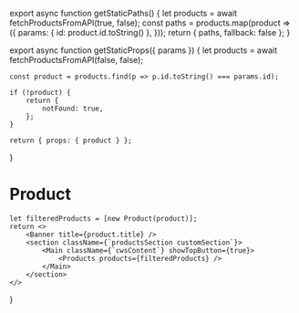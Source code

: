 
export async function getStaticPaths() {
    let products = await fetchProductsFromAPI(true, false);
    const paths = products.map(product => ({
        params: { id: product.id.toString() },
    }));
    return { paths, fallback: false };
}

export async function getStaticProps({ params }) {
    let products = await fetchProductsFromAPI(false, false);

    const product = products.find(p => p.id.toString() === params.id);

    if (!product) {
        return {
            notFound: true,
        };
    }

    return { props: { product } };
}

# Product

    let filteredProducts = [new Product(product)];
    return <>
        <Banner title={product.title} />
        <section className={`productsSection customSection`}>
            <Main className={`cwsContent`} showTopButton={true}>
                <Products products={filteredProducts} />
            </Main>
        </section>
    </>
}